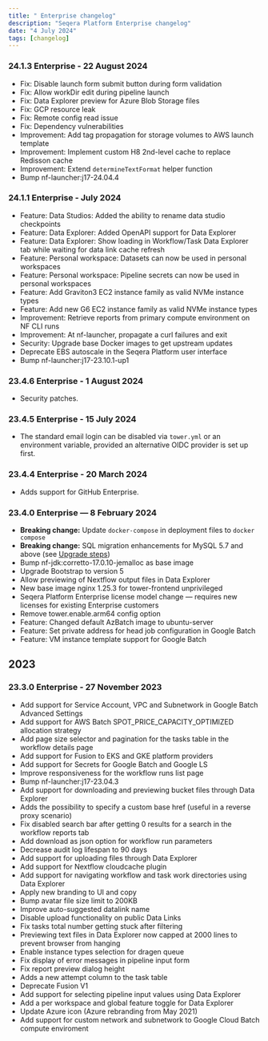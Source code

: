 ```yaml
---
title: " Enterprise changelog"
description: "Seqera Platform Enterprise changelog"
date: "4 July 2024"
tags: [changelog]
---
```


### 24.1.3 Enterprise - 22 August 2024

- Fix: Disable launch form submit button during form validation
- Fix: Allow workDir edit during pipeline launch 
- Fix: Data Explorer preview for Azure Blob Storage files
- Fix: GCP resource leak 
- Fix: Remote config read issue
- Fix: Dependency vulnerabilities 
- Improvement: Add tag propagation for storage volumes to AWS launch template
- Improvement: Implement custom H8 2nd-level cache to replace Redisson cache 
- Improvement: Extend `determineTextFormat` helper function 
- Bump nf-launcher:j17-24.04.4

### 24.1.1 Enterprise - July 2024

- Feature: Data Studios: Added the ability to rename data studio checkpoints 
- Feature: Data Explorer: Added OpenAPI support for Data Explorer
- Feature: Data Explorer: Show loading in Workflow/Task Data Explorer tab while waiting for data link cache refresh
- Feature: Personal workspace: Datasets can now be used in personal workspaces
- Feature: Personal workspace: Pipeline secrets can now be used in personal workspaces
- Feature: Add Graviton3 EC2 instance family as valid NVMe instance types
- Feature: Add new G6 EC2 instance family as valid NVMe instance types
- Improvement: Retrieve reports from primary compute environment on NF CLI runs
- Improvement: At nf-launcher, propagate a curl failures and exit
- Security: Upgrade base Docker images to get upstream updates
- Deprecate EBS autoscale in the Seqera Platform user interface
- Bump nf-launcher:j17-23.10.1-up1

### 23.4.6 Enterprise - 1 August 2024

- Security patches.

### 23.4.5 Enterprise - 15 July 2024

-  The standard email login can be disabled via `tower.yml` or an environment variable, provided an alternative OIDC provider is set up first.

### 23.4.4 Enterprise - 20 March 2024

- Adds support for GitHub Enterprise.

### 23.4.0 Enterprise — 8 February 2024

- **Breaking change:** Update `docker-compose` in deployment files to `docker compose`
- **Breaking change:** SQL migration enhancements for MySQL 5.7 and above (see [Upgrade steps](./23.4.mdx#upgrade-steps))
- Bump nf-jdk:corretto-17.0.10-jemalloc as base image
- Upgrade Bootstrap to version 5
- Allow previewing of Nextflow output files in Data Explorer
- New base image nginx 1.25.3 for tower-frontend unprivileged
- Seqera Platform Enterprise license model change — requires new licenses for existing Enterprise customers
- Remove tower.enable.arm64 config option
- Feature: Changed default AzBatch image to ubuntu-server
- Feature: Set private address for head job configuration in Google Batch
- Feature: VM instance template support for Google Batch

## 2023

### 23.3.0 Enterprise - 27 November 2023

- Add support for Service Account, VPC and Subnetwork in Google Batch Advanced Settings
- Add support for AWS Batch SPOT_PRICE_CAPACITY_OPTIMIZED allocation strategy
- Add page size selector and pagination for the tasks table in the workflow details page
- Add support for Fusion to EKS and GKE platform providers
- Add support for Secrets for Google Batch and Google LS
- Improve responsiveness for the workflow runs list page
- Bump nf-launcher:j17-23.04.3
- Add support for downloading and previewing bucket files through Data Explorer
- Adds the possibility to specify a custom base href (useful in a reverse proxy scenario)
- Fix disabled search bar after getting 0 results for a search in the workflow reports tab
- Add download as json option for workflow run parameters
- Decrease audit log lifespan to 90 days
- Add support for uploading files through Data Explorer
- Add support for Nextflow cloudcache plugin
- Add support for navigating workflow and task work directories using Data Explorer
- Apply new branding to UI and copy
- Bump avatar file size limit to 200KB
- Improve auto-suggested datalink name
- Disable upload functionality on public Data Links
- Fix tasks total number getting stuck after filtering
- Previewing text files in Data Explorer now capped at 2000 lines to prevent browser from hanging
- Enable instance types selection for dragen queue
- Fix display of error messages in pipeline input form
- Fix report preview dialog height
- Adds a new attempt column to the task table
- Deprecate Fusion V1
- Add support for selecting pipeline input values using Data Explorer
- Add a per workspace and global feature toggle for Data Explorer
- Update Azure icon (Azure rebranding from May 2021)
- Add support for custom network and subnetwork to Google Cloud Batch compute enviroment